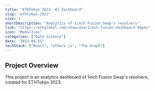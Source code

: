 ```yaml
---
title: "ETHTokyo 2023: #1 Dashboard"
slug: "ethtokyo-2023"
size: 1
shortDescription: "Analytics of 1inch Fusion Swap's resolvers"
link: "https://ethglobal.com/showcase/1inch-fusion-dashboard-96pev"
icon: "MedalIcon"
categories: ["Data Science"]
date: "2023-04-15"
techStack: ["React", "ethers.js", "The Graph"]
---
```


## Project Overview

This project is an analytics dashboard of 1inch Fusion Swap's resolvers, created for ETHTokyo 2023.